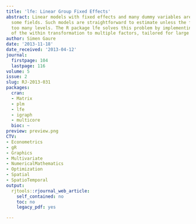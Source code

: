 ```yaml
---
title: 'lfe: Linear Group Fixed Effects'
abstract: Linear models with fixed effects and many dummy variables are common in
  some fields. Such models are straightforward to estimate unless the factors have
  too many levels. The R package lfe solves this problem by implementing a generalization
  of the within transformation to multiple factors, tailored for large problems.
author: Simen Gaure
date: '2013-11-18'
date_received: '2013-04-12'
journal:
  firstpage: 104
  lastpage: 116
volume: 5
issue: 2
slug: RJ-2013-031
packages:
  cran:
  - Matrix
  - plm
  - lfe
  - igraph
  - multicore
  bioc: ~
preview: preview.png
CTV:
- Econometrics
- gR
- Graphics
- Multivariate
- NumericalMathematics
- Optimization
- Spatial
- SpatioTemporal
output:
  rjtools::rjournal_web_article:
    self_contained: no
    toc: no
    legacy_pdf: yes

---
```

